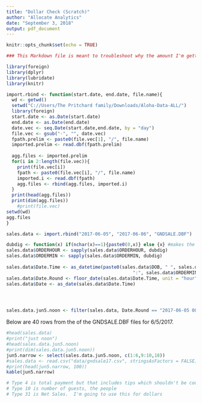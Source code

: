 ```yaml
---
title: "Dollar Check (Scratch)"
author: "Allocate Analytics"
date: "September 3, 2018"
output: pdf_document
---
```


```r
knitr::opts_chunk$set(echo = TRUE)

### This Markdown file is meant to troubleshoot why the amount I'm getting for dollars is much larger, than Chip says he's getting

library(foreign)
library(dplyr)
library(lubridate)
library(knitr)

import.rbind <- function(start.date, end.date, file.name){
  wd <- getwd()
  setwd("C://Users/The Pritchard family/Downloads/Aloha-Data-ALL/")
  library(foreign)
  start.date <- as.Date(start.date)
  end.date <- as.Date(end.date)
  date.vec <- seq.Date(start.date,end.date, by = "day")
  file.vec <- gsub("-", "", date.vec)
  fpath.prelim <- paste0(file.vec[1], "/", file.name)
  imported.prelim <- read.dbf(fpath.prelim)
  
  agg.files <- imported.prelim
  for(i in 2:length(file.vec)){
    print(file.vec[i])
    fpath <- paste0(file.vec[i], "/", file.name)
    imported.i <- read.dbf(fpath)
    agg.files <- rbind(agg.files, imported.i)
  }
  print(head(agg.files))
  print(dim(agg.files))
    #print(file.vec)
setwd(wd)
agg.files
}

sales.data <- import.rbind("2017-06-05", "2017-06-06", "GNDSALE.DBF")

dubdig <- function(x) if(nchar(x)==1){paste0(0,x)} else {x} #makes the column double digits
sales.data$ORDERHOUR <- sapply(sales.data$ORDERHOUR, dubdig)
sales.data$ORDERMIN <- sapply(sales.data$ORDERMIN, dubdig)
  
sales.data$Date.Time <- as_datetime(paste0(sales.data$DOB, " ", sales.data$ORDERHOUR,
                                               ":", sales.data$ORDERMIN, ":00"))
sales.data$Date.Round <- floor_date(sales.data$Date.Time, unit = "hour")
sales.data$Date <- as_date(sales.data$Date.Time)




sales.data.jun5.noon <- filter(sales.data, Date.Round == "2017-06-05 08:00:00")

```

Below are 40 rows from the of the GNDSALE.DBF files for 6/5/2017.  

```r
#head(sales.data)
#print("just noon")
#head(sales.data.jun5.noon)
#print(dim(sales.data.jun5.noon))
jun5.narrow <- select(sales.data.jun5.noon, c(1:6,9:10,18))
#sales.data <- read.csv("data/gndsale17.csv", stringsAsFactors = FALSE)
#print(head(jun5.narrow, 100))
kable(jun5.narrow)

# Type 4 is total payment but that includes tips which shouldn't be counted.  They're paid right out to servers.
# Type 10 is number of guests, the people
# Type 31 is Net Sales.  I'm going to use this for dollars

```

